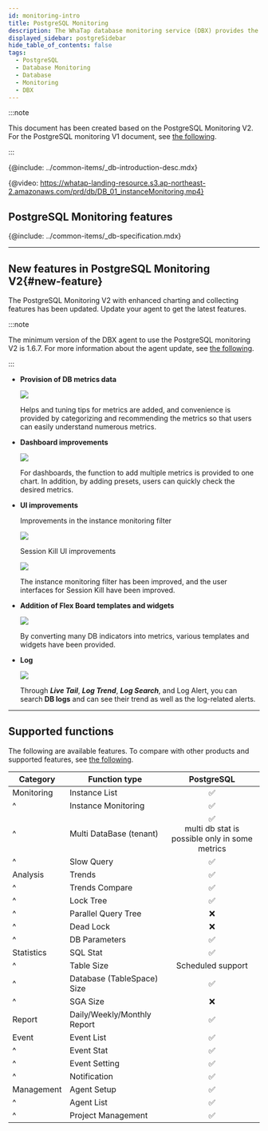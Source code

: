 ```yaml
---
id: monitoring-intro
title: PostgreSQL Monitoring
description: The WhaTap database monitoring service (DBX) provides the performance monitoring service by collecting data based on queries.
displayed_sidebar: postgreSidebar
hide_table_of_contents: false
tags:
  - PostgreSQL
  - Database Monitoring
  - Database
  - Monitoring
  - DBX
---
```



:::note

This document has been created based on the PostgreSQL Monitoring V2. For the PostgreSQL monitoring V1 document, see [the following](../postgresql-v1/monitoring-intro).

:::

{@include: ../common-items/_db-introduction-desc.mdx} 

{@video: https://whatap-landing-resource.s3.ap-northeast-2.amazonaws.com/prd/db/DB_01_instanceMonitoring.mp4}

## PostgreSQL Monitoring features

<Xclude product='mysql-rds'>
  <CommonCont />
</Xclude>

<InDoc product='mysql-rds'>
  <RdsCont/>
</InDoc>

{@include: ../common-items/_db-specification.mdx}

* * *

## New features in PostgreSQL Monitoring V2{#new-feature}

The PostgreSQL Monitoring V2 with enhanced charting and collecting features has been updated. Update your agent to get the latest features. 

:::note

The minimum version of the DBX agent to use the PostgreSQL monitoring V2 is 1.6.7. For more information about the agent update, see [the following](agent-manage).

:::

-   **Provision of DB metrics data**

    ![](/img/pgsql-new-feature-01.png)

    Helps and tuning tips for metrics are added, and convenience is provided by categorizing and recommending the metrics so that users can easily understand numerous metrics.

-   **Dashboard improvements**

    ![](/img/pgsql-new-feature-02.png)

    For dashboards, the function to add multiple metrics is provided to one chart. In addition, by adding presets, users can quickly check the desired metrics.

-   **UI improvements**

    Improvements in the instance monitoring filter

    ![](/img/pgsql-new-feature-03.png)

    Session Kill UI improvements

    ![](/img/pgsql-new-feature-04.png)

    The instance monitoring filter has been improved, and the user interfaces for Session Kill have been improved.

-   **Addition of Flex Board templates and widgets**

    ![](/img/pgsql-new-feature-05.png)

    By converting many DB indicators into metrics, various templates and widgets have been provided.

-   **Log**

    ![](/img/pgsql-new-feature-06.png)

    Through **_Live Tail_**, **_Log Trend_**, **_Log Search_**, and Log Alert, you can search **DB logs** and can see their trend as well as the log-related alerts.

* * *

## Supported functions

The following are available features. To compare with other products and supported features, see [the following](../support-env#compare-db).

| Category   | Function type               |                                     PostgreSQL                                     |
| ---------- | --------------------------- | :--------------------------------------------------------------------------------: |
| Monitoring | Instance List               |                           <span class='emoji-ok'>✅</span>                          |
| ^          | Instance Monitoring         |                           <span class='emoji-ok'>✅</span>                          |
| ^          | Multi DataBase (tenant)     | <span class='emoji-ok'>✅</span><br/>multi db stat is possible only in some metrics |
| ^          | Slow Query                  |                           <span class='emoji-ok'>✅</span>                          |
| Analysis   | Trends                      |                           <span class='emoji-ok'>✅</span>                          |
| ^          | Trends Compare              |                           <span class='emoji-ok'>✅</span>                          |
| ^          | Lock Tree                   |                           <span class='emoji-ok'>✅</span>                          |
| ^          | Parallel Query Tree         |                           <span class='emoji-no'>❌</span>                          |
| ^          | Dead Lock                   |                           <span class='emoji-no'>❌</span>                          |
| ^          | DB Parameters               |                           <span class='emoji-ok'>✅</span>                          |
| Statistics | SQL Stat                    |                           <span class='emoji-ok'>✅</span>                          |
| ^          | Table Size                  |                                  Scheduled support                                 |
| ^          | Database (TableSpace) Size  |                           <span class='emoji-ok'>✅</span>                          |
| ^          | SGA Size                    |                           <span class='emoji-no'>❌</span>                          |
| Report     | Daily/Weekly/Monthly Report |                           <span class='emoji-ok'>✅</span>                          |
| Event      | Event List                  |                           <span class='emoji-ok'>✅</span>                          |
| ^          | Event Stat                  |                           <span class='emoji-ok'>✅</span>                          |
| ^          | Event Setting               |                           <span class='emoji-ok'>✅</span>                          |
| ^          | Notification                |                           <span class='emoji-ok'>✅</span>                          |
| Management | Agent Setup                 |                           <span class='emoji-ok'>✅</span>                          |
| ^          | Agent List                  |                           <span class='emoji-ok'>✅</span>                          |
| ^          | Project Management          |                           <span class='emoji-ok'>✅</span>                          |
